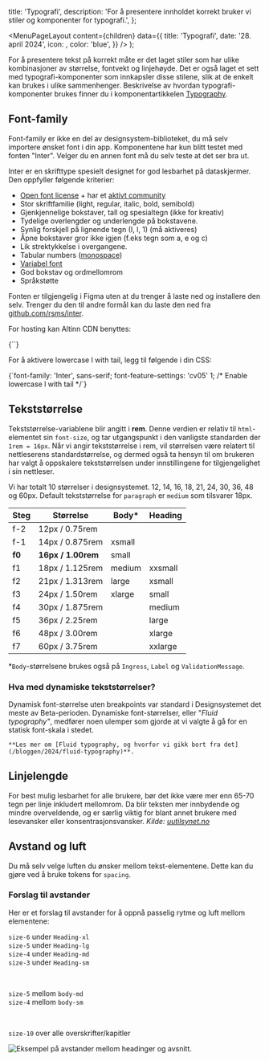 

  title: 'Typografi',
  description:
    'For å presentere innholdet korrekt bruker vi stiler og komponenter for typografi.',
};

  <MenuPageLayout
    content={children}
    data={{
      title: 'Typografi',
      date: '28. april 2024',
      icon: <TokenIcon />,
      color: 'blue',
    }}
  />
);

For å presentere tekst på korrekt måte er det laget stiler som har ulike kombinasjoner av størrelse, fontvekt og linjehøyde. Det er også laget et sett med typografi-komponenter som innkapsler disse stilene, slik at de enkelt kan brukes i ulike sammenhenger. Beskrivelse av hvordan typografi-komponenter brukes finner du i komponentartikkelen [Typography](https://next.storybook.designsystemet.no/?path=/docs/komponenter-typography--docs).

## Font-family

Font-family er ikke en del av designsystem-biblioteket, du må selv importere ønsket font i din app. Komponentene har kun blitt testet med fonten "Inter". Velger du en annen font må du selv teste at det ser bra ut. 

Inter er en skrifttype spesielt designet for god lesbarhet på dataskjermer. Den oppfyller følgende kriterier:

- [Open font license](https://github.com/rsms/inter/blob/master/LICENSE.txt) + har et [aktivt community](https://github.com/rsms/inter)
- Stor skriftfamilie (light, regular, italic, bold, semibold)
- Gjenkjennelige bokstaver, tall og spesialtegn (ikke for kreativ)
- Tydelige overlengder og underlengde på bokstavene.
- Synlig forskjell på lignende tegn (I, l, 1) (må aktiveres)
- Åpne bokstaver gror ikke igjen (f.eks tegn som a, e og c)
- Lik strektykkelse i overgangene.
- Tabular numbers ([monospace](https://fonts.google.com/knowledge/introducing_type/understanding_numerals))
- [Variabel font](https://rsms.me/inter/#variable)
- God bokstav og ordmellomrom
- Språkstøtte

Fonten er tilgjengelig i Figma uten at du trenger å laste ned og installere den selv. Trenger du den til andre formål kan du laste den ned fra [github.com/rsms/inter](https://github.com/rsms/inter/releases/tag/v3.19).

For hosting kan Altinn CDN benyttes:

<CodeSnippet language='html'>
  {`<link
  rel='stylesheet'
  href='https://altinncdn.no/fonts/inter/inter.css'
/>`}
</CodeSnippet>

For å aktivere lowercase l with tail, legg til følgende i din CSS:

<CodeSnippet language='css'>
  {`font-family: 'Inter', sans-serif;
font-feature-settings: 'cv05' 1; /* Enable lowercase l with tail */`}
</CodeSnippet>

## Tekststørrelse

Tekststørrelse-variablene blir angitt i **rem**. Denne verdien er relativ til `html`-elementet sin `font-size`,
og tar utgangspunkt i den vanligste standarden der `1rem = 16px`. Når vi angir tekststørrelse i rem, vil størrelsen være relatert til nettleserens standardstørrelse, og dermed også ta hensyn til om brukeren har valgt å oppskalere tekststørrelsen under innstillingene for tilgjengelighet i sin nettleser.

Vi har totalt 10 størrelser i designsystemet. 12, 14, 16, 18, 21, 24, 30, 36, 48 og 60px. Default tekststørrelse for `paragraph` er `medium` som tilsvarer 18px.

| Steg   | Størrelse          | Body\*      | Heading |
| ------ | ------------------ | ----------- | ------- |
| f-2    | 12px / 0.75rem     |             |         |
| f-1    | 14px / 0.875rem    | xsmall      |         |
| **f0** | **16px / 1.00rem** | small       |         |
| f1     | 18px / 1.125rem    | medium      | xxsmall |
| f2     | 21px / 1.313rem    | large       | xsmall  |
| f3     | 24px / 1.50rem     | xlarge      | small   |
| f4     | 30px / 1.875rem    |             | medium  |
| f5     | 36px / 2.25rem     |             | large   |
| f6     | 48px / 3.00rem     |             | xlarge  |
| f7     | 60px / 3.75rem     |             | xxlarge |

\*`Body`-størrelsene brukes også på `Ingress`, `Label` og `ValidationMessage`.

### Hva med dynamiske tekststørrelser?

Dynamisk font-størrelse uten breakpoints var standard i Designsystemet det meste av Beta-perioden. Dynamiske font-størrelser, eller "_Fluid typography"_, medfører noen ulemper som gjorde at vi valgte å gå for en statisk font-skala i stedet.

    **Les mer om [Fluid typography, og hvorfor vi gikk bort fra det](/bloggen/2024/fluid-typography)**.

## Linjelengde

For best mulig lesbarhet for alle brukere, bør det ikke være mer enn 65-70 tegn per linje inkludert mellomrom. Da blir teksten mer innbydende og mindre overveldende, og er særlig viktig for blant annet brukere med lesevansker eller konsentrasjonsvansker. _Kilde: [uutilsynet.no](https://www.uutilsynet.no/veiledning/tekst-og-struktur/226)_

## Avstand og luft

Du må selv velge luften du ønsker mellom tekst-elementene. Dette kan du gjøre ved å bruke tokens for `spacing`.

### Forslag til avstander
Her er et forslag til avstander for å oppnå passelig rytme og luft mellom elementene: 

`size-6` under `Heading-xl` \
`size-5` under `Heading-lg` \
`size-4` under `Heading-md` \
`size-3` under `Heading-sm` 

<br/>

`size-5` mellom `body-md` \
`size-4` mellom `body-sm`

<br/>

`size-10` over alle overskrifter/kapitler


<Image
  src='/img/typografi-spacing.png'
  alt='Eksempel på avstander mellom headinger og avsnitt.'
/>


<br />
<br />
